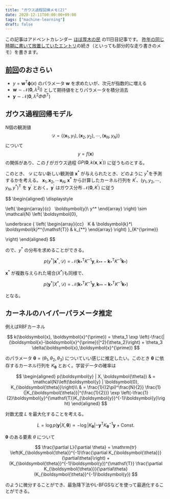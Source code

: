 ```yaml
---
title: "ガウス過程回帰メモ(2)"
date: 2020-12-11T00:00:00+09:00
tags: ["machine-learning"]
draft: false
---
```


この記事はアドベントカレンダー [ほぼ厚木の民](https://adventar.org/calendars/5825) の11日目記事です。
[昨年の同じ時期に書いて放置していたエントリ](../../../blog/2019/12/gp-regression/)の続き（といっても部分的な走り書きのメモ）を書きます。

## [前回](../../../blog/2019/12/gp-regression/)のおさらい
- $y = \boldsymbol{w}^{\mathsf{T}}\boldsymbol{\phi}(x)$ のパラメータ $\boldsymbol{w}$ を求めたいが、次元が指数的に増える
- $\boldsymbol{w} \sim \mathcal{N}(\boldsymbol{0}, \lambda^2 \boldsymbol{\mathrm{I}})$ として期待値をとりパラメータを積分消去
- $\boldsymbol{y} \sim \mathcal{N}\left( \boldsymbol{0}, \lambda^2 \Phi \Phi^{\mathrm{T}} \right)$

## ガウス過程回帰モデル
N個の観測値
$$
\mathcal{D} = \lbrace \left(\boldsymbol{x}_1, y_1\right), \left(\boldsymbol{x}_2, y_2\right), \cdots, \left(\boldsymbol{x}_N, y_N\right) \rbrace
$$
について
$$
y = f(\boldsymbol{x})
$$
の関係があり、この $f$ がガウス過程 $GP(\boldsymbol{0}, k(\boldsymbol{x}, \boldsymbol{x}^{\prime}))$ に従うものとする。  

このとき、 $\mathcal{D}$ にない新しい観測値 $\boldsymbol{x}^*$ が与えられたとき、どのように $y^*$を予測するかを考える。
$\boldsymbol{x}_1, \boldsymbol{x}_2, \cdots \boldsymbol{x}_N, \boldsymbol{x^*}$ から計算したカーネル行列を $K^{\prime}$、$(y_1, y_2, \cdots, y_N, y^*)^{\mathsf{T}}$ を $\boldsymbol{y}^{\prime}$ とおく。$\boldsymbol{y}^{\prime}$ はガウス分布 $\mathcal{N}(\boldsymbol{0}, K^{\prime})$ に従う

$$
\begin{aligned}
\displaystyle

\left(
\begin{array}{c}
  \boldsymbol{y}\\
  y^*
\end{array}
\right) \sim \mathcal{N}
\left(
\boldsymbol{0},

\underbrace
{
\left(
\begin{array}{cc}
  K & \boldsymbol{k}_*\\
  \boldsymbol{k}_*^{\mathsf{T}} & k_{**}
\end{array}
\right)
}_{K^{\prime}}

\right)
\end{aligned}
$$

ので、$y^*$ の分布を求めることができる。

$$
p(y^* | \boldsymbol{x}^*, \mathcal{D}) = \mathcal{N}\left(\boldsymbol{k}_*^{\mathsf{T}}K^{-1}\boldsymbol{y}, 
k_{**}-\boldsymbol{k}_{*}^{\mathsf{T}}K^{-1}\boldsymbol{k}_{*}
\right)
$$

$\boldsymbol{x}^*$ が複数与えられた場合($X^*$)も同様で、


$$
p(\boldsymbol{y}^* | X^*, \mathcal{D}) = \mathcal{N}\left(\boldsymbol{k}_*^{\mathsf{T}}K^{-1}\boldsymbol{y}, 
\boldsymbol{k}_{**}-\boldsymbol{k}_{*}^{\mathsf{T}}K^{-1}\boldsymbol{k}_{*}
\right)
$$

となる。

## カーネルのハイパーパラメータ推定
例えばRBFカーネル

$$
k(\boldsymbol{x}, \boldsymbol{x}^{\prime}) = \theta_1 \exp \left(-\frac{|(\boldsymbol{x}-\boldsymbol{x}^{\prime})|^2}{\theta_2}\right) + \theta_3 \delta(\boldsymbol{x},\boldsymbol{x}^{\prime})
$$

のパラメータ $\boldsymbol{\theta}=(\theta_1, \theta_2, \theta_3)$ についていい感じに推定したい。このとき $\boldsymbol{\theta}$ に依存するカーネル行列を $K_{\boldsymbol{\theta}}$ とおく。学習データの確率は


$$
\begin{aligned}
p(\boldsymbol{y} | X, \boldsymbol{\theta}) & = \mathcal{N}\left(\boldsymbol{y} | \boldsymbol{0}, K_{\boldsymbol{\theta}}\right)\\
& = \frac{1}{(2\pi)^\frac{N}{2}} \frac{1}{|K_{\boldsymbol{\theta}}|^{\frac{1}{2}}} \exp \left(-\frac{1}{2}\boldsymbol{y}^{\mathsf{T}}K_{\boldsymbol{y}}^{-1}\boldsymbol{y}\right)
\end{aligned}
$$

対数尤度 $L$ を最大化することを考える。

$$
L = \log p(\boldsymbol{y} | X, \boldsymbol{\theta})	\propto - \log |K_{\boldsymbol{\theta}}| -\boldsymbol{y}^{\mathsf{T}}K_{\boldsymbol{\theta}}^{-1}\boldsymbol{y} + \text{Const.}
$$

$\boldsymbol{\theta}$ のある要素 $\theta$ について

$$
\frac{\partial L}{\partial \theta} = \mathrm{tr} \left(K_{\boldsymbol{\theta}}^{-1}\frac{\partial K_{\boldsymbol{\theta}}}{\partial\theta}\right) + (K_{\boldsymbol{\theta}}^{-1}\boldsymbol{y})^{\mathsf{T}} \frac{\partial K_{\boldsymbol{\theta}}}{\partial\theta} (K_{\boldsymbol{\theta}}^{-1}\boldsymbol{y})
$$

のように微分することができ、最急降下法やL-BFGSなどを使って最適化することができる。
